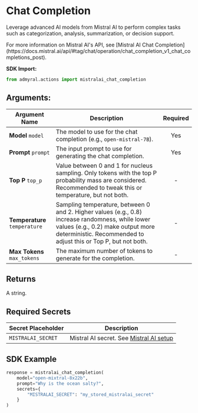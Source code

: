
# Chat Completion

Leverage advanced AI models from Mistral AI to perform complex tasks such as categorization, analysis, summarization, or decision support.

<Callout type="info">
	For more information on Mistral AI's API, see [Mistral AI Chat
	Completion](https://docs.mistral.ai/api/#tag/chat/operation/chat_completion_v1_chat_completions_post).
</Callout>

**SDK Import:**

```python
from admyral.actions import mistralai_chat_completion
```

## Arguments:

| Argument Name                 | Description                                                                                                                                                                                             | Required |
| ----------------------------- | ------------------------------------------------------------------------------------------------------------------------------------------------------------------------------------------------------- | :------: |
| **Model** `model`             | The model to use for the chat completion (e.g., `open-mistral-7B`).                                                                                                                                     |   Yes    |
| **Prompt** `prompt`           | The input prompt to use for generating the chat completion.                                                                                                                                             |   Yes    |
| **Top P** `top_p`             | Value between 0 and 1 for nucleus sampling. Only tokens with the top P probability mass are considered. Recommended to tweak this or temperature, but not both.                                         |    -     |
| **Temperature** `temperature` | Sampling temperature, between 0 and 2. Higher values (e.g., 0.8) increase randomness, while lower values (e.g., 0.2) make output more deterministic. Recommended to adjust this or Top P, but not both. |    -     |
| **Max Tokens** `max_tokens`   | The maximum number of tokens to generate for the completion.                                                                                                                                            |    -     |

## Returns

A string.

## Required Secrets

| Secret Placeholder | Description                                                              |
| ------------------ | ------------------------------------------------------------------------ |
| `MISTRALAI_SECRET` | Mistral AI secret. See [Mistral AI setup](/integrations/mistral/mistral) |

## SDK Example

```python
response = mistralai_chat_completion(
	model="open-mixtral-8x22b",
	prompt="Why is the ocean salty?",
	secrets={
		"MISTRALAI_SECRET": "my_stored_mistralai_secret"
	}
)
```
